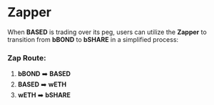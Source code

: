 # Zapper 

When **BASED** is trading over its peg, users can utilize the **Zapper** to transition from **bBOND** to **bSHARE** in a simplified process:

### Zap Route:

1. **bBOND** ➡️ **BASED**
2. **BASED** ➡️ **wETH**
3. **wETH** ➡️ **bSHARE**
